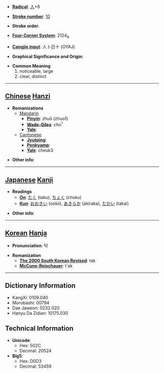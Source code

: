* '''[[Wiktionary:Chinese radical index| Radical]]''': [[Wiktionary:Chinese radical index 人|人]]+8

* '''[[Wiktionary:Chinese total strokes index|Stroke number]]''': [[Wiktionary:Chinese total strokes index 10|10]]

* '''Stroke order''': 

* '''[[Wiktionary:Chinese four corner index|Four-Corner System]]''': 2124<sub>6</sub>

* '''[[Wiktionary:Chinese Cangjie index|Cangjie input]]''': 人卜日十 (OYAJ)

* '''Graphical Significance and Origin''': 

* '''Common Meaning'''
*#noticeable, large
*# clear, distinct


----

== [[Chinese]] [[Hanzi]] ==

* '''Romanizations'''
** [[Mandarin]]
*** '''[[Pinyin]]''': zhuō (zhuo1)
*** '''[[Wade-Giles]]''': cho<sup>1</sup>
*** '''[[Yale]]''': 
**[[Cantonese]]
***'''[[Jyutping]]''':
***'''[[Penkyamp]]''': 
***'''[[Yale]]''': cheuk3

* '''Other info''': 

----

== [[Japanese]] [[Kanji]] ==

* '''Readings'''
** '''[[On]]''': [[たく]] (taku), [[ちょく]] (choku)
** '''[[Kun]]''': [[おおきい]] (ookii), [[あきらか]] (akiraka), [[たかい]] (takai)

* '''Other info''':  

----

== [[Korean]] [[Hanja]] ==

* '''Pronunciation''': 탁

* '''Romanization'''
** '''[[The 2000 South Korean Revised Romanization|The 2000 South Korean Revised]]''': tak
** '''[[McCune-Reischauer]]''': t'ak

----

== Dictionary Information ==

* KangXi: 0109.040
* Morobashi: 00794
* Dae Jaweon: 0232.020
* Hanyu Da Zidian: 10175.030

== Technical Information ==

* '''Unicode''':
** Hex: 502C
** Decimal: 20524
* '''Big5''':
** Hex: D0D3
** Decimal: 53459